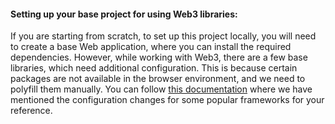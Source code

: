 #### Setting up your base project for using Web3 libraries:

If you are starting from scratch, to set up this project locally, you will need to create a base Web application, where you can install the required
dependencies. However, while working with Web3, there are a few base libraries, which need additional configuration. This is because certain packages
are not available in the browser environment, and we need to polyfill them manually. You can follow
[this documentation](https://docs.web3auth.io/troubleshooting/webpack-issues) where we have mentioned the configuration changes for some popular
frameworks for your reference.
